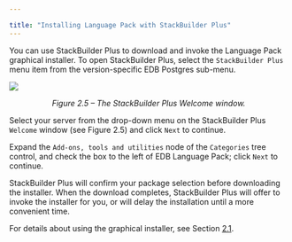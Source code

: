 ---

title: "Installing Language Pack with StackBuilder Plus"
---

<div id="installing_language_pack_with_stackbuilder_plus" class="registered_link"></div>

You can use StackBuilder Plus to download and invoke the Language Pack graphical installer. To open StackBuilder Plus, select the `StackBuilder Plus` menu item from the version-specific EDB Postgres sub-menu.

![](images/the_language_pack_welcome_window_5.png)

<center><i>Figure 2.5 – The StackBuilder Plus Welcome window.</i></center>

Select your server from the drop-down menu on the StackBuilder Plus `Welcome` window (see Figure 2.5) and click `Next` to continue.

Expand the `Add-ons, tools and utilities` node of the `Categories` tree control, and check the box to the left of EDB Language Pack; click `Next` to continue.

StackBuilder Plus will confirm your package selection before downloading the installer. When the download completes, StackBuilder Plus will offer to invoke the installer for you, or will delay the installation until a more convenient time.

For details about using the graphical installer, see Section [2.1](https://www.enterprisedb.com/edb-docs/d/edb-postgres-advanced-server/user-guides/language-pack-guide/11/EDB_Postgres_Language_Pack_Guide.1.06.html#).